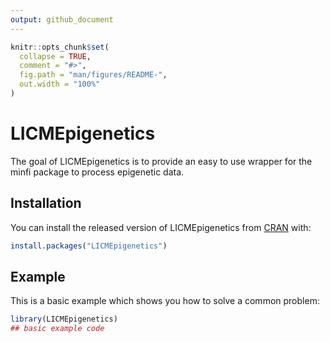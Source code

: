 ```yaml
---
output: github_document
---
```


<!-- README.md is generated from README.Rmd. Please edit that file -->

```r
knitr::opts_chunk$set(
  collapse = TRUE,
  comment = "#>",
  fig.path = "man/figures/README-",
  out.width = "100%"
)
```

# LICMEpigenetics

<!-- badges: start -->
<!-- badges: end -->

The goal of LICMEpigenetics is to provide an easy to use wrapper for the minfi package to process epigenetic data.

## Installation

You can install the released version of LICMEpigenetics from [CRAN](https://CRAN.R-project.org) with:

``` r
install.packages("LICMEpigenetics")
```

## Example

This is a basic example which shows you how to solve a common problem:

```r
library(LICMEpigenetics)
## basic example code
```

